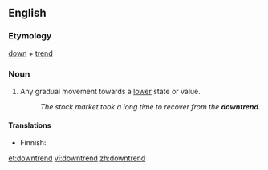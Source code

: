 ==English==

===Etymology===
[[down]] + [[trend]]

===Noun===
{{en-noun}}

# Any gradual movement towards a [[lower]] state or value.
#: ''The stock market took a long time to recover from the '''downtrend'''.''

====Translations====
{{trans-top|gradual movement}}
* Finnish: {{t|fi|laskusuunta}}
{{trans-mid}}
{{trans-bottom}}

[[et:downtrend]]
[[vi:downtrend]]
[[zh:downtrend]]